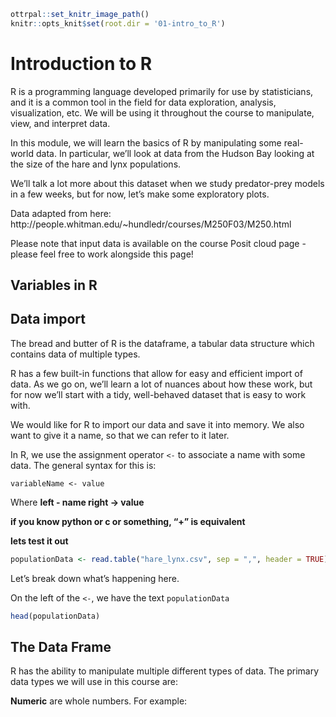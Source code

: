 ```r
ottrpal::set_knitr_image_path()
knitr::opts_knit$set(root.dir = '01-intro_to_R')
```

# Introduction to R 

R is a programming language developed primarily for use by statisticians, and it is a common tool in the field for data exploration, analysis, visualization, etc. We will be using it throughout the course to manipulate, view, and interpret data. 

In this module, we will learn the basics of R by manipulating some real-world data. In particular, we'll look at data from the Hudson Bay looking at the size of the hare and lynx populations. 

We'll talk a lot more about this dataset when we study predator-prey models in a few weeks, but for now, let's make some exploratory plots. 

Data adapted from here: http://people.whitman.edu/~hundledr/courses/M250F03/M250.html

Please note that input data is available on the course Posit cloud page - please feel free to work alongside this page! 

## Variables in R



## Data import 

The bread and butter of R is the dataframe, a tabular data structure which contains data of multiple types. 

R has a few built-in functions that allow for easy and efficient import of data. As we go on, we'll learn a lot of nuances about how these work, but for now we'll start with a tidy, well-behaved dataset that is easy to work with.

We would like for R to import our data and save it into memory. We also want to give it a name, so that we can refer to it later. 

In R, we use the assignment operator `<-` to associate a name with some data. The general syntax for this is: 

`variableName <- value`

Where **left - name right -> value**

**if you know python or c or something, "+" is equivalent**

**lets test it out**

```r
populationData <- read.table("hare_lynx.csv", sep = ",", header = TRUE)
```

Let's break down what's happening here.

On the left of the `<-`, we have the text `populationData` 

```r
head(populationData)
```

## The Data Frame

R has the ability to manipulate multiple different types of data. The primary data types we will use in this course are: 

**Numeric** are whole numbers. For example:

